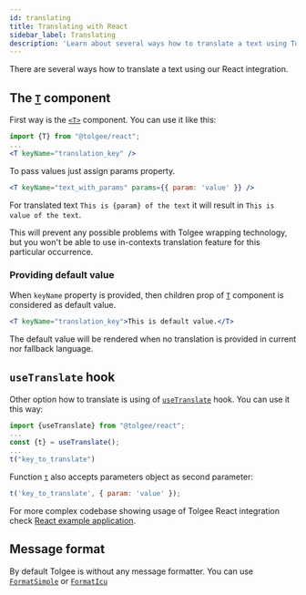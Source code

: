 ```yaml
---
id: translating
title: Translating with React
sidebar_label: Translating
description: 'Learn about several ways how to translate a text using Tolgee React integration: T-component or useTranslate hook.'
---
```


There are several ways how to translate a text using our React integration.

## The [`T`](./api#t-component) component

First way is the [`<T>`](./api#t-component) component. You can use it like this:

```jsx
import {T} from "@tolgee/react";
...
<T keyName="translation_key" />
```

To pass values just assign params property.

```jsx
<T keyName="text_with_params" params={{ param: 'value' }} />
```

For translated text `This is {param} of the text` it will result in `This is value of the text`.

This will prevent any possible problems with Tolgee wrapping technology, but you won't be able to use in-contexts
translation feature for this particular occurrence.

### Providing default value

When `keyName` property is provided, then children prop of [`T`](./api#t-component) component is considered as default value.

```jsx
<T keyName="translation_key">This is default value.</T>
```

The default value will be rendered when no translation is provided in current nor fallback language.

## `useTranslate` hook

Other option how to translate is using of [`useTranslate`](./api#hook-usetranslate) hook. You can use it this way:

```js
import {useTranslate} from "@tolgee/react";
...
const {t} = useTranslate();
...
t("key_to_translate")
```

Function [`t`](./api#function-t) also accepts parameters object as second parameter:

```js
t('key_to_translate', { param: 'value' });
```

For more complex codebase showing usage of Tolgee React integration check
[React example application](https://github.com/tolgee/react-sampleapp).

## Message format

By default Tolgee is without any message formatter. You can use [`FormatSimple`](../core-package/format-simple) or [`FormatIcu`](../../icu_message_format)

